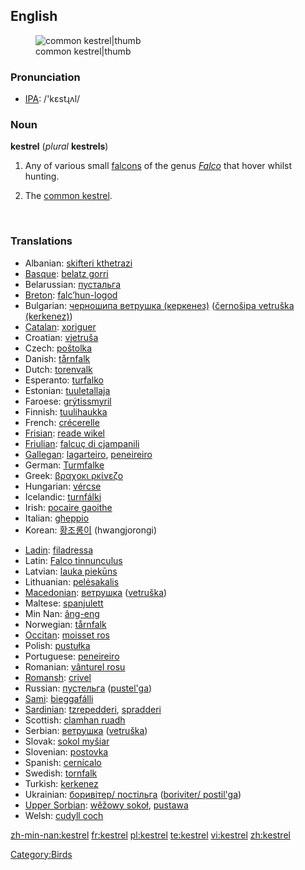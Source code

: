==English==
{{wikipedia}}
[[Image:Common Kestrel 1.jpg|common kestrel|thumb]]

===Pronunciation===
*[[w:IPA|IPA]]: /'kɛstɻʌl/

===Noun===
'''kestrel''' (''plural'' '''kestrels''')

# Any of various small [[falcon]]s of the genus ''[[Falco]]'' that hover whilst hunting.
# {{UK}} The [[common kestrel]].

<br clear="all">

===Translations===
{{rfc-level|Translations at L3+ (AutoFormat would have corrected level of Translations)}}
{{top}}
*Albanian: [[skifteri kthetrazi]]
*[[Basque]]: [[belatz gorri]]
*Belarussian: [[пустальга]]
*[[Breton]]: [[falc’hun-logod]]
*Bulgarian: [[черношипа ветрушка (керкенез)]] ([[černošipa vetruška (kerkenez)]])
*[[Catalan]]: [[xoriguer]]
*Croatian: [[vjetruša]]
*Czech: [[poštolka]] {{f}}
*Danish: [[tårnfalk]]
*Dutch: [[torenvalk]] {{m}}
*Esperanto: [[turfalko]]
*Estonian: [[tuuletallaja]]
*Faroese: [[grýtissmyril]]
*Finnish: [[tuulihaukka]]
*French: [[crécerelle]]
*[[Frisian]]: [[reade wikel]]
*[[Friulian]]: [[falcuç di cjampanili]]
*[[Gallegan]]: [[lagarteiro]], [[peneireiro]]
*German: [[Turmfalke]] {{m}}
*Greek: [[βραχοκι ρκίνεζο]]
*Hungarian: [[vércse]]
*Icelandic: [[turnfálki]]
*Irish: [[pocaire gaoithe]]
*Italian: [[gheppio]] {{m}}
*Korean: [[황조롱이]] (hwangjorongi)
{{mid}}
*[[Ladin]]: [[filadressa]]
*Latin: [[Falco tinnunculus]] {{m}}
*Latvian: [[lauka piekūns]]
*Lithuanian: [[pelėsakalis]]
*[[Macedonian]]: [[ветрушка]] ([[vetruška]])
*Maltese: [[spanjulett]]
*Min Nan: [[âng-eng]]
*Norwegian: [[tårnfalk]]
*[[Occitan]]: [[moisset ros]]
*Polish: [[pustułka]] {{f}}
*Portuguese: [[peneireiro]]
*Romanian: [[vânturel rosu]]
*[[Romansh]]: [[crivel]]
*Russian: [[пустельга]] ([[pustel'ga]]) {{f}}
*[[Sami]]: [[bieggafálli]]
*[[Sardinian]]: [[tzrepedderi]], [[spradderi]]
*Scottish: [[clamhan ruadh]]
*Serbian: [[ветрушка]] ([[vetruška]])
*Slovak: [[sokol myšiar]]
*Slovenian: [[postovka]] {{f}}
*Spanish: [[cernícalo]] {{m}}
*Swedish: [[tornfalk]]
*Turkish: [[kerkenez]]
*Ukrainian: [[боривiтер/ постiльга]] ([[boriviter/ postil'ga]])
*[[Upper Sorbian]]: [[wěžowy sokoł]], [[pustawa]]
*Welsh: [[cudyll coch]]
{{bottom}}

[[Category:Birds]]

[[zh-min-nan:kestrel]]
[[fr:kestrel]]
[[pl:kestrel]]
[[te:kestrel]]
[[vi:kestrel]]
[[zh:kestrel]]